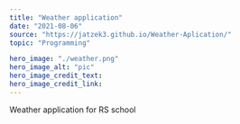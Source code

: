 ---
title: "Weather application"
date: "2021-08-06"
source: "https://jatzek3.github.io/Weather-Aplication/"
topic: "Programming"

hero_image: "./weather.png"
hero_image_alt: "pic"
hero_image_credit_text: 
hero_image_credit_link: 
---
Weather application for RS school